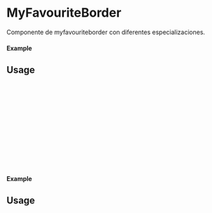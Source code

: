 
<Meta of={MyFavouriteBorder} title="MyFavourite" />

# MyFavouriteBorder

Componente de myfavouriteborder con diferentes especializaciones.

#### Example

<Canvas of={MyFavouriteBorder.Primary} />

## Usage

```ts
import {MyFavouriteBorder} from 'milibreria';

function Example(){
return (
<MyFavouriteBorder
color:'info'
disabled: false,
onClick: () => alert("MyFavouriteBorder Primary"),
/>
);
};

export default Example;
```

#### Example

<Canvas of={MyFavouriteBorder.Secondary} />

## Usage

```ts
import {MyFavouriteBorder} from 'milibreria';

function Example(){
return (
<MyFavouriteBorder
color:'success'
disabled: false,
onClick: () => alert("MyFavouriteBorder Secondary"),
/>
);
};